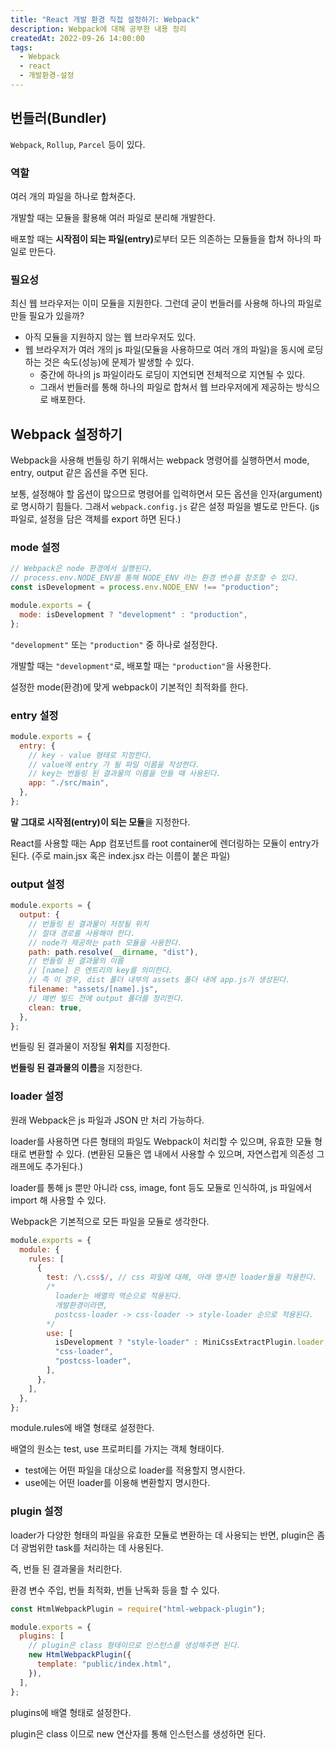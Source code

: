 ```yaml
---
title: "React 개발 환경 직접 설정하기: Webpack"
description: Webpack에 대해 공부한 내용 정리
createdAt: 2022-09-26 14:00:00
tags:
  - Webpack
  - react
  - 개발환경-설정
---
```


## 번들러(Bundler)

`Webpack`, `Rollup`, `Parcel` 등이 있다.

### 역할

여러 개의 파일을 하나로 합쳐준다.

개발할 때는 모듈을 활용해 여러 파일로 분리해 개발한다.

배포할 때는 <strong>시작점이 되는 파일(entry)</strong>로부터 모든 의존하는 모듈들을 합쳐 하나의 파일로 만든다.

### 필요성

최신 웹 브라우저는 이미 모듈을 지원한다. 그런데 굳이 번들러를 사용해 하나의 파일로 만들 필요가 있을까?

- 아직 모듈을 지원하지 않는 웹 브라우저도 있다.
- 웹 브라우저가 여러 개의 js 파일(모듈을 사용하므로 여러 개의 파일)을 동시에 로딩하는 것은 속도(성능)에 문제가 발생할 수 있다.
  - 중간에 하나의 js 파일이라도 로딩이 지연되면 전체적으로 지연될 수 있다.
  - 그래서 번들러를 통해 하나의 파일로 합쳐서 웹 브라우저에게 제공하는 방식으로 배포한다.

## Webpack 설정하기

Webpack을 사용해 번들링 하기 위해서는 webpack 명령어를 실행하면서 mode, entry, output 같은 옵션을 주면 된다.

보통, 설정해야 할 옵션이 많으므로 명령어를 입력하면서 모든 옵션을 인자(argument)로 명시하기 힘들다. 그래서 `webpack.config.js` 같은 설정 파일을 별도로 만든다. (js 파일로, 설정을 담은 객체를 export 하면 된다.)

### mode 설정

```js showLineNumbers
// Webpack은 node 환경에서 실행된다.
// process.env.NODE_ENV를 통해 NODE_ENV 라는 환경 변수를 참조할 수 있다.
const isDevelopment = process.env.NODE_ENV !== "production";

module.exports = {
  mode: isDevelopment ? "development" : "production",
};
```

`"development"` 또는 `"production"` 중 하나로 설정한다.

개발할 때는 `"development"`로, 배포할 때는 `"production"`을 사용한다.

설정한 mode(환경)에 맞게 webpack이 기본적인 최적화를 한다.

### entry 설정

```js showLineNumbers
module.exports = {
  entry: {
    // key - value 형태로 지정한다.
    // value에 entry 가 될 파일 이름을 작성한다.
    // key는 번들링 된 결과물의 이름을 만들 때 사용된다.
    app: "./src/main",
  },
};
```

<strong>말 그대로 시작점(entry)이 되는 모듈</strong>을 지정한다.

React를 사용할 때는 App 컴포넌트를 root container에 렌더링하는 모듈이 entry가 된다. (주로 main.jsx 혹은 index.jsx 라는 이름이 붙은 파일)

### output 설정

```js showLineNumbers
module.exports = {
  output: {
    // 번들링 된 결과물이 저장될 위치
    // 절대 경로를 사용해야 한다.
    // node가 제공하는 path 모듈을 사용한다.
    path: path.resolve(__dirname, "dist"),
    // 번들링 된 결과물의 이름
    // [name] 은 엔트리의 key를 의미한다.
    // 즉 이 경우, dist 폴더 내부의 assets 폴더 내에 app.js가 생성된다.
    filename: "assets/[name].js",
    // 매번 빌드 전에 output 폴더를 정리한다.
    clean: true,
  },
};
```

번들링 된 결과물이 저장될 <strong>위치</strong>를 지정한다.

<strong>번들링 된 결과물의 이름</strong>을 지정한다.

### loader 설정

원래 Webpack은 js 파일과 JSON 만 처리 가능하다.

loader를 사용하면 다른 형태의 파일도 Webpack이 처리할 수 있으며, 유효한 모듈 형태로 변환할 수 있다. (변환된 모듈은 앱 내에서 사용할 수 있으며, 자연스럽게 의존성 그래프에도 추가된다.)

loader를 통해 js 뿐만 아니라 css, image, font 등도 모듈로 인식하여, js 파일에서 import 해 사용할 수 있다.

Webpack은 기본적으로 모든 파일을 모듈로 생각한다.

```js showLineNumbers
module.exports = {
  module: {
    rules: [
      {
        test: /\.css$/, // css 파일에 대해, 아래 명시한 loader들을 적용한다.
        /* 
          loader는 배열의 역순으로 적용된다.
          개발환경이라면,
          postcss-loader -> css-loader -> style-loader 순으로 적용된다.
        */
        use: [
          isDevelopment ? "style-loader" : MiniCssExtractPlugin.loader,
          "css-loader",
          "postcss-loader",
        ],
      },
    ],
  },
};
```

module.rules에 배열 형태로 설정한다.

배열의 원소는 test, use 프로퍼티를 가지는 객체 형태이다.

- test에는 어떤 파일을 대상으로 loader를 적용할지 명시한다.
- use에는 어떤 loader를 이용해 변환할지 명시한다.

### plugin 설정

loader가 다양한 형태의 파일을 유효한 모듈로 변환하는 데 사용되는 반면, plugin은 좀 더 광범위한 task를 처리하는 데 사용된다.

즉, 번들 된 결과물을 처리한다.

환경 변수 주입, 번들 최적화, 번들 난독화 등을 할 수 있다.

```js showLineNumbers
const HtmlWebpackPlugin = require("html-webpack-plugin");

module.exports = {
  plugins: [
    // plugin은 class 형태이므로 인스턴스를 생성해주면 된다.
    new HtmlWebpackPlugin({
      template: "public/index.html",
    }),
  ],
};
```

plugins에 배열 형태로 설정한다.

plugin은 class 이므로 new 연산자를 통해 인스턴스를 생성하면 된다.
